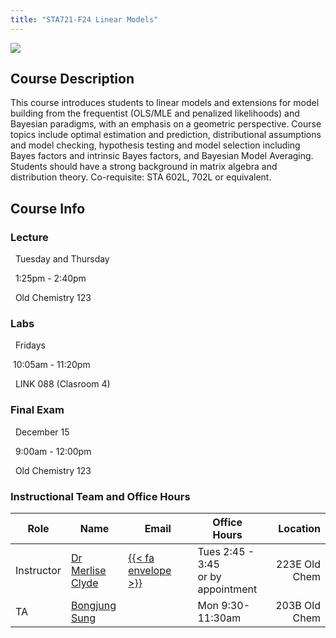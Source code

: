 ```yaml
---
title: "STA721-F24 Linear Models"
---
```


![](img/Bayes_Theorem.jpg){fig-alt="Photo of Neon Sign with Bayes Theorem."}


## Course Description

This course introduces students to linear models and extensions for model building from the frequentist (OLS/MLE and penalized likelihoods) and Bayesian paradigms, with an emphasis on a geometric perspective. Course topics include optimal estimation and prediction, distributional assumptions and model checking, hypothesis testing and model selection including Bayes factors and intrinsic Bayes factors, and Bayesian Model Averaging. Students should have a strong background in matrix algebra and distribution theory.  Co-requisite: STA 602L, 702L or equivalent.

## Course Info



### Lecture

<font color="#6CA0DC"><i class="fas fa-calendar-alt fa-lg"></i></font> &nbsp; Tuesday and Thursday

<font color="#6CA0DC"><i class="fas fa-clock fa-lg"></i></font> &nbsp; 1:25pm - 2:40pm

<font color="#6CA0DC"><i class="fas fa-university fa-lg"></i></font> &nbsp; Old Chemistry 123 </font>


### Labs

<font color="#6CA0DC"><i class="fas fa-calendar-alt fa-lg"></i></font> &nbsp; Fridays

<font color="#6CA0DC"><i class="fas fa-clock fa-lg"></i></font> &nbsp;10:05am - 11:20pm

<font color="#6CA0DC"><i class="fas fa-university fa-lg"></i></font> &nbsp; LINK 088 (Clasroom 4) </font>

### Final Exam

<font color="#6CA0DC"><i class="fas fa-calendar-alt fa-lg"></i></font> &nbsp; 
December 15 

<font color="#6CA0DC"><i class="fas fa-clock fa-lg"></i></font> &nbsp; 9:00am - 12:00pm

<font color="#6CA0DC"><i class="fas fa-university fa-lg"></i></font> &nbsp; Old Chemistry 123 </font>

### Instructional Team and Office Hours 

Role              | Name |  Email         |  Office Hours  | Location     
-----------|-------------|----------------|----------------|-------------:
Instructor | [Dr Merlise Clyde](https://www2.stat.duke.edu/~clyde) | [{{< fa envelope >}} ](mailto:clyde@duke.edu)  | Tues 2:45 - 3:45 <br> or by appointment  <br /> | 223E Old Chem |  
TA               | [Bongjung Sung](https://scholars.duke.edu/person/bongjung.sung) | <a href="mailto:bongjung.sung@duke.edu" title="email"><i class="fa fa-envelope"></i></a> | Mon 9:30-11:30am | 203B Old Chem

